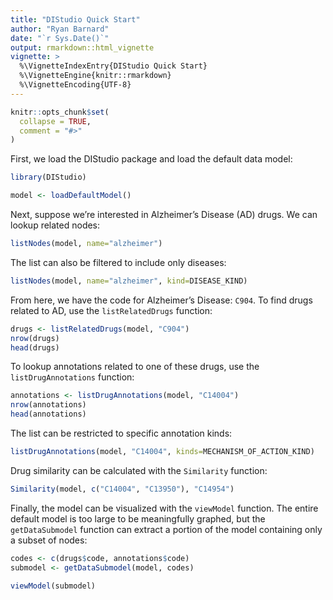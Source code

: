 ```yaml
---
title: "DIStudio Quick Start"
author: "Ryan Barnard"
date: "`r Sys.Date()`"
output: rmarkdown::html_vignette
vignette: >
  %\VignetteIndexEntry{DIStudio Quick Start}
  %\VignetteEngine{knitr::rmarkdown}
  %\VignetteEncoding{UTF-8}
---
```


```r
knitr::opts_chunk$set(
  collapse = TRUE,
  comment = "#>"
)
```

First, we load the DIStudio package and load the default data model:
```r
library(DIStudio)

model <- loadDefaultModel()
```

Next, suppose we're interested in Alzheimer's Disease (AD) drugs. We can lookup related nodes:
```r
listNodes(model, name="alzheimer")
```

The list can also be filtered to include only diseases:
```r
listNodes(model, name="alzheimer", kind=DISEASE_KIND)
```

From here, we have the code for Alzheimer's Disease: `C904`. To find drugs related to AD, use the `listRelatedDrugs`
function:
```r
drugs <- listRelatedDrugs(model, "C904")
nrow(drugs)
head(drugs)
```

To lookup annotations related to one of these drugs, use the `listDrugAnnotations` function:
```r
annotations <- listDrugAnnotations(model, "C14004")
nrow(annotations)
head(annotations)
```

The list can be restricted to specific annotation kinds:
```r
listDrugAnnotations(model, "C14004", kinds=MECHANISM_OF_ACTION_KIND)
```


Drug similarity can be calculated with the `Similarity` function:
```r
Similarity(model, c("C14004", "C13950"), "C14954")
```

Finally, the model can be visualized with the `viewModel` function. The entire default model is too large
to be meaningfully graphed, but the `getDataSubmodel` function can extract a portion of
the model containing only a subset of nodes:
```r
codes <- c(drugs$code, annotations$code)
submodel <- getDataSubmodel(model, codes)

viewModel(submodel)
```
